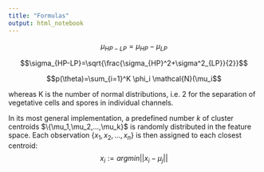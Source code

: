```yaml
---
title: "Formulas"
output: html_notebook
---
```


$$\mu_{HP-LP}=\mu_{HP}-\mu_{LP}$$


$$\sigma_{HP-LP}=\sqrt{\frac{\sigma_{HP}^2+\sigma^2_{LP}}{2}}$$


$$p(\theta)=\sum_{i=1}^K \phi_i \mathcal{N}(\mu_i$$

whereas K is the number of normal distributions, i.e. 2 for the separation of vegetative cells and spores in individual channels.

In its most general implementation, a predefined number $k$ of cluster centroids $\{\mu_1,\mu_2,...,\mu_k}$ is randomly distributed in the feature space.
Each observation $\{x_1,x_2,...,x_n\}$ is then assigned to each closest centroid:
$$x_i:=argmin ||x_i-\mu_j||$$